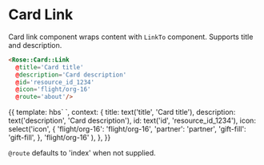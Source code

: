 
<Meta title="Rose|Card|Link" component="Link" />

# Card Link

Card link component wraps content with `LinkTo` component. Supports title and description.

```html
<Rose::Card::Link
  @title='Card title'
  @description='Card description'
  @id='resource_id_1234'
  @icon='flight/org-16'
  @route='about'/>
```

<Preview>
  <Story name="Basic">{{
    template: hbs`
      <Rose::Card::Link
        @title={{title}}
        @description={{description}}
        @id={{id}}
        @icon={{icon}}
      />
    `,
    context: {
      title: text('title', 'Card title'),
      description: text('description', 'Card description'),
      id: text('id', 'resource_id_1234'),
      icon: select('icon', {
          'flight/org-16': 'flight/org-16',
          'partner': 'partner',
          'gift-fill': 'gift-fill',
        },
        'flight/org-16'
      ),
    },
  }}</Story>
</Preview>

`@route` defaults to 'index' when not supplied.

